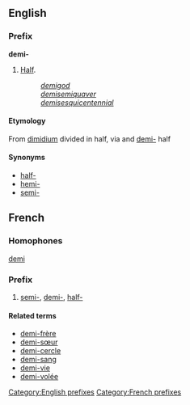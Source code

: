==English==
===Prefix===
[[Category:English prefixes]]
'''demi-'''

#[[Half]].
#:''[[demigod]]''
#:''[[demisemiquaver]]''
#:''[[demisesquicentennial]]''

====Etymology====
From {{L.}} [[dimidium]] divided in half, via {{OF.}} and {{enm}} [[demi-]] half

====Synonyms====
*[[half-]]
*[[hemi-]]
*[[semi-]]

==French==
===Homophones===
[[demi]]
===Prefix===
# [[semi-]], [[demi-]], [[half-]]
====Related terms====
*[[demi-frère]]
*[[demi-sœur]]
*[[demi-cercle]]
*[[demi-sang]]
*[[demi-vie]]
*[[demi-volée]]
[[Category:French prefixes]]